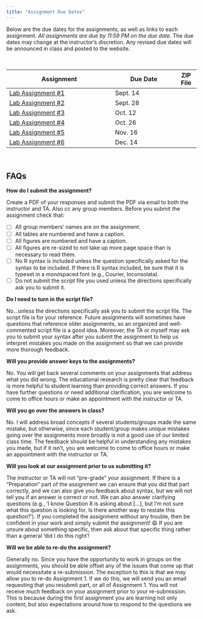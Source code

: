 ```yaml
---
title: "Assignment Due Dates"
---
```



Below are the due dates for the assignments, as well as links to each assignment. *All assignments are due by 11:59 PM on the due date.* The due dates may change at the instructor's discretion. Any revised due dates will be announced in class and posted to the website. 

<br />

<table class="table">

<thead>
<tr>
<th style="width:50%;">Assignment</th>
<!-- <th style="width:15%;">Due Date (T/R)</th> -->
<th style="width:30%;">Due Date</th>
<th style="width:10%;text-align:center">ZIP File</th>
</tr>
</thead>

<tbody>

<tr>
<td>
  [Lab Assignment \#1](assignments/assignment-01.html) 
</td>
<td>Sept. 14</td>
<td align="center" style="vertical-align:middle;">
  [<span class="fa-solid fa-file-signature"></span>](files/assignments/lab-assignment-01.zip)
</td>
</tr>



<tr>
<td>
  [Lab Assignment \#2](assignments/assignment-02.html)
</td>
<td>Sept. 28</td>
<td align="center" style="vertical-align:middle;">
  [<span class="fa-solid fa-file-signature"></span>](files/assignments/lab-assignment-02.zip)
</td>
</tr>


<tr>
<td>
  [Lab Assignment \#3](assignments/assignment-03.html)
</td>
<td>Oct. 12</td>
<td align="center" style="vertical-align:middle;">
  [<span class="fa-solid fa-file-signature"></span>](files/assignments/lab-assignment-03.zip)
</td>
</tr>


<tr>
<td>
  [Lab Assignment \#4](assignments/assignment-04.html)
</td>
<td>Oct. 26</td>
<td align="center" style="vertical-align:middle;">
  [<span class="fa-solid fa-file-signature"></span>](files/assignments/lab-assignment-04.zip)
</td>
</tr>

<tr>
<td>
  [Lab Assignment \#5](assignments/assignment-05.html)
</td>
<td>Nov. 16</td>
<td align="center" style="vertical-align:middle;">
  [<span class="fa-solid fa-file-signature"></span>](files/assignments/lab-assignment-05.zip)
</td>
</tr>



<tr>
<td>[Lab Assignment \#6](assignments/assignment-06.html)</td>
<!-- <td>Nov. 19</td> -->
<td>Dec. 14</td>
<td align="center" style="vertical-align:middle;">
  [<span class="fa-solid fa-file-signature"></span>](files/assignments/lab-assignment-06.zip)
</td>
</tr>


</tbody>
</table>


<br />


## FAQs

**How do I submit the assignment?**

Create a PDF of your responses and submit the PDF via email to both the instructor and TA. Also cc any group members. Before you submit the assignment check that:

- [ ] All group members' names are on the assignment.
- [ ] All tables are numbered and have a caption.
- [ ] All figures are numbered and have a caption.
- [ ] All figures are re-sized to not take up more page space than is necessary to read them.
- [ ] No R syntax is included unless the question specifically asked for the syntax to be included. If there is R syntax included, be sure that it is typeset in a monospaced font (e.g., Courier, Inconsolata).
- [ ] Do not submit the script file you used unless the directions specifically ask you to submit it.



**Do I need to turn in the script file?**

No...unless the directions specifically ask you to submit the script file. The script file is for your reference. Future assignments will sometimes have questions that reference older assignments, so an organized and well-commented script file is a good idea. Moreover, the TA or myself may ask you to submit your syntax after you submit the assignment to help us interpret mistakes you made on the assignment so that we can provide more thorough feedback.


**Will you provide answer keys to the assignments?**

No. You will get back several comments on your assignments that address what you did wrong. The educational research is pretty clear that feedback is more helpful to student learning than providing correct answers. If you have further questions or need additional clarification, you are welcome to come to office hours or make an appointment with the instructor or TA.


**Will you go over the answers in class?**

No. I will address broad concepts if several students/groups made the same mistake, but otherwise, since each student/group makes unique mistakes going over the assignments more broadly is not a good use of our limited class time. The feedback should be helpful in understanding any mistakes you made, but if it isn't, you are welcome to come to office hours or make an appointment with the instructor or TA.


**Will you look at our assignment prior to us submitting it?**

The instructor or TA will not "pre-grade" your assignment. If there is a "Preparation" part of the assignment we can ensure that you did that part correctly, and we can also give you feedback about syntax, but we will not tell you if an answer is correct or not. We can also answer clarifying questions (e.g., 'I know Question 8 is asking about […], but I’m not sure what this question is looking for. Is there another way to restate this question?'). If you completed the assignment without any trouble, then be confident in your work and simply submit the assignment! 😄 If you are unsure about something specific, then ask about that specific thing rather than a general 'did I do this right'! 


**Will we be able to re-do the assignment?**

Generally no. Since you have the opportunity to work in groups on the assignments, you should be able offset any of the issues that come up that would necessitate a re-submission. The exception to this is that we may allow you to re-do Assignment 1. If we do this, we will send you an email requesting that you resubmit part, or all of Assignment 1. You will not receive much feedback on your assignment prior to your re-submission. This is because during the first assignment you are learning not only content, but also expectations around how to respond to the questions we ask.


